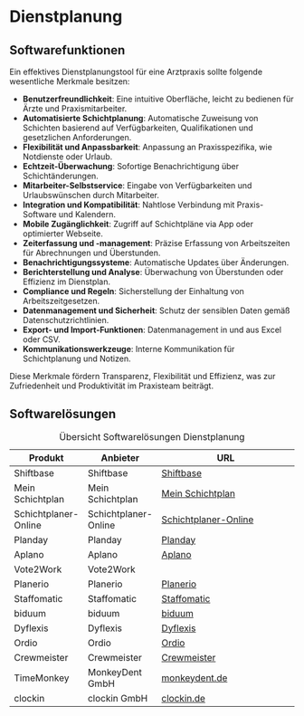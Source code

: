 # Dienstplanung

## Softwarefunktionen

Ein effektives Dienstplanungstool für eine Arztpraxis sollte folgende wesentliche Merkmale besitzen:

- **Benutzerfreundlichkeit**: Eine intuitive Oberfläche, leicht zu bedienen für Ärzte und Praxismitarbeiter.
- **Automatisierte Schichtplanung**: Automatische Zuweisung von Schichten basierend auf Verfügbarkeiten, Qualifikationen und gesetzlichen Anforderungen.
- **Flexibilität und Anpassbarkeit**: Anpassung an Praxisspezifika, wie Notdienste oder Urlaub.
- **Echtzeit-Überwachung**: Sofortige Benachrichtigung über Schichtänderungen.
- **Mitarbeiter-Selbstservice**: Eingabe von Verfügbarkeiten und Urlaubswünschen durch Mitarbeiter.
- **Integration und Kompatibilität**: Nahtlose Verbindung mit Praxis-Software und Kalendern.
- **Mobile Zugänglichkeit**: Zugriff auf Schichtpläne via App oder optimierter Webseite.
- **Zeiterfassung und -management**: Präzise Erfassung von Arbeitszeiten für Abrechnungen und Überstunden.
- **Benachrichtigungssysteme**: Automatische Updates über Änderungen.
- **Berichterstellung und Analyse**: Überwachung von Überstunden oder Effizienz im Dienstplan.
- **Compliance und Regeln**: Sicherstellung der Einhaltung von Arbeitszeitgesetzen.
- **Datenmanagement und Sicherheit**: Schutz der sensiblen Daten gemäß Datenschutzrichtlinien.
- **Export- und Import-Funktionen**: Datenmanagement in und aus Excel oder CSV.
- **Kommunikationswerkzeuge**: Interne Kommunikation für Schichtplanung und Notizen.

Diese Merkmale fördern Transparenz, Flexibilität und Effizienz, was zur Zufriedenheit und Produktivität im Praxisteam beiträgt.

## Softwarelösungen

| Produkt                | Anbieter              | URL                                                                 |
|------------------------|-----------------------|---------------------------------------------------------------------|
| Shiftbase              | Shiftbase             | [Shiftbase](https://www.shiftbase.com/de/)                          |
| Mein Schichtplan       | Mein Schichtplan      | [Mein Schichtplan](https://www.mein-schichtplan.de/de/)             |
| Schichtplaner-Online   | Schichtplaner-Online  | [Schichtplaner-Online](https://schichtplaner-online.de/)            |
| Planday                | Planday               | [Planday](https://www.planday.com/de/)                               |
| Aplano                 | Aplano                | [Aplano](https://aplano.de/)                                        |
| Vote2Work              | Vote2Work             |                               |
| Planerio               | Planerio              | [Planerio](https://planerio.com/)                                    |
| Staffomatic            | Staffomatic           | [Staffomatic](https://www.staffomatic.com/)                          |
| biduum                 | biduum                | [biduum](https://www.sieda.com/biduum/online-dienstplan/)            |
| Dyflexis               | Dyflexis              | [Dyflexis](https://www.dyflexis.de/)                                 |
| Ordio                  | Ordio                 | [Ordio](https://www.ordio.com/)                                      |
| Crewmeister            | Crewmeister           | [Crewmeister](https://crewmeister.com/de)                           |
| TimeMonkey | MonkeyDent GmbH | [monkeydent.de](http://monkeydent.de) |
| clockin | clockin GmbH | [clockin.de](https://www.clockin.de/zeiterfassung-fuer-branchen/arztpraxen) |

: Übersicht Softwarelösungen Dienstplanung
